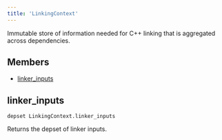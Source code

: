 ```yaml
---
title: 'LinkingContext'
---
```



Immutable store of information needed for C++ linking that is aggregated across dependencies.

## Members

* [linker\_inputs](#linker_inputs)

## linker\_inputs

```
depset LinkingContext.linker_inputs
```

Returns the depset of linker inputs.